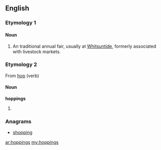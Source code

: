 ==English==

===Etymology 1===
{{etystub}}

====Noun====
{{en-noun|[[plurale tantum|plural form only]]}}
# {{context|British|lang=en}} An traditional annual fair, usually at [[Whitsuntide]], formerly associated with livestock markets.

===Etymology 2===
From [[hop]] (verb)

====Noun====
'''hoppings'''
# {{plural of|hopping}}

===Anagrams===
* [[shopping#English|shopping]]

[[ar:hoppings]]
[[my:hoppings]]